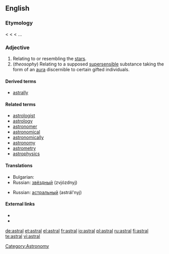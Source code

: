 ==English==

===Etymology===
< {{LL.}} {{term|astralis}} < {{etyl|la}} {{term|astrum||a star}} < {{etyl|grc}} ...

===Adjective===
{{en-adj}}

# Relating to or resembling the [[star]]s.
# (''theosophy'') Relating to a supposed [[supersensible]] substance taking the form of an [[aura]] discernible to certain gifted individuals.

====Derived terms====
* [[astrally]]

====Related terms====
* [[astrologist]]
* [[astrology]]
* [[astronomer]]
* [[astronomical]]
* [[astronomically]]
* [[astronomy]]
* [[astrometry]]
* [[astrophysics]]

====Translations====
{{trans-top|relating to or resembling the stars}}
* Bulgarian: {{t|bg|звезден|sc=Cyrl}}
* Russian: [[звёздный]] (zvjózdnyj)
{{trans-mid}}
{{trans-bottom}}

{{trans-top|relating to a supposed supersensible substance}}
* Russian: [[астральный]] (astrál'nyj)
{{trans-mid}}
{{trans-bottom}}

====External links====
* {{R:Webster 1913}}
* {{R:Century 1911}}

[[Category:Astronomy]]

[[de:astral]]
[[et:astral]]
[[el:astral]]
[[fr:astral]]
[[io:astral]]
[[pl:astral]]
[[ru:astral]]
[[fi:astral]]
[[te:astral]]
[[vi:astral]]